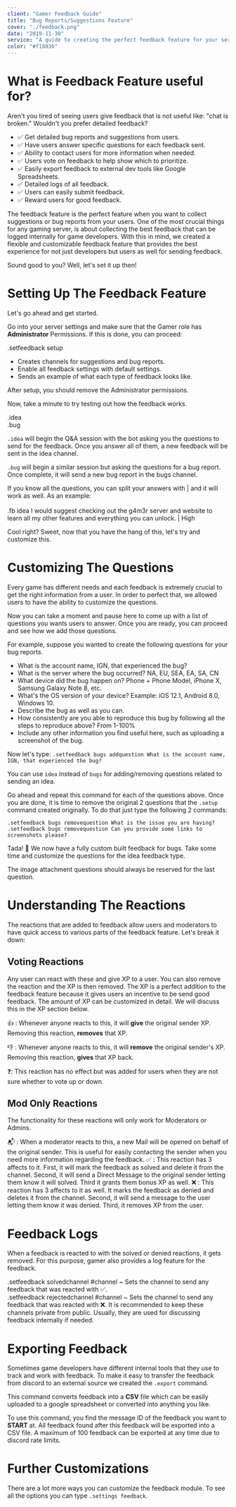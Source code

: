 ```yaml
---
client: "Gamer Feedback Guide"
title: "Bug Reports/Suggestions Feature"
cover: "./feedback.png"
date: "2019-11-30"
service: "A guide to creating the perfect feedback feature for your server."
color: "#f1803b"
---
```



# What is Feedback Feature useful for?

Aren't you tired of seeing users give feedback that is not useful like: "chat is broken." Wouldn't you prefer detailed feedback?

- ✅ Get detailed bug reports and suggestions from users.
- ✅ Have users answer specific questions for each feedback sent.
- ✅ Ability to contact users for more information when needed.
- ✅ Users vote on feedback to help show which to prioritize.
- ✅ Easily export feedback to external dev tools like Google Spreadsheets.
- ✅ Detailed logs of all feedback.
- ✅ Users can easily submit feedback.
- ✅ Reward users for good feedback.

The feedback feature is the perfect feature when you want to collect suggestions or bug reports from your users. One of the most crucial things for any gaming server, is about collecting the best feedback that can be logged internally for game developers. With this in mind, we created a flexible and customizable feedback feature that provides the best experience for not just developers but users as well for sending feedback.

Sound good to you? Well, let's set it up then!

# Setting Up The Feedback Feature

Let's go ahead and get started.

Go into your server settings and make sure that the Gamer role has **Administrator** Permissions. If this is done, you can proceed:

<Note type="command">.setfeedback setup</Note>

- Creates channels for suggestions and bug reports.
- Enable all feedback settings with default settings.
- Sends an example of what each type of feedback looks like.

<Note type="note">After setup, you should remove the Administrator permissions.</Note>

Now, take a minute to try testing out how the feedback works.

<Note type="command">
  .idea <br />
  .bug
</Note>

`.idea` will begin the Q&A session with the bot asking you the questions to send for the feedback. Once you answer all of them, a new feedback will be sent in the idea channel.

`.bug` will begin a similar session but asking the questions for a bug report. Once complete, it will send a new bug report in the bugs channel.

<Note type="advanced">
  If you know all the questions, you can split your answers with | and it will work as well. As an example:
  <br />
  <br />
  .fb idea I would suggest checking out the g4m3r server and website to learn all my other features and everything you can
  unlock. | High
</Note>

Cool right? Sweet, now that you have the hang of this, let's try and customize this.

# Customizing The Questions

Every game has different needs and each feedback is extremely crucial to get the right information from a user. In order to perfect that, we allowed users to have the ability to customize the questions.

Now you can take a moment and pause here to come up with a list of questions you wants users to answer. Once you are ready, you can proceed and see how we add those questions.

For example, suppose you wanted to create the following questions for your bug reports.

- What is the account name, IGN, that experienced the bug?
- What is the server where the bug occurred? NA, EU, SEA, EA, SA, CN
- What device did the bug happen on? Phone + Phone Model, iPhone X, Samsung Galaxy Note 8, etc.
- What's the OS version of your device? Example: iOS 12.1, Android 8.0, Windows 10.
- Describe the bug as well as you can.
- How consistently are you able to reproduce this bug by following all the steps to reproduce above? From 1-100%
- Include any other information you find useful here, such as uploading a screenshot of the bug.

Now let's type:
`.setfeedback bugs addquestion What is the account name, IGN, that experienced the bug?`

You can use `idea` instead of `bugs` for adding/removing questions related to sending an idea.

Go ahead and repeat this command for each of the questions above. Once you are done, it is time to remove the original 2 questions that the `.setup` command created originally. To do that just type the following 2 commands:

```shell
.setfeedback bugs removequestion What is the issue you are having?
.setfeedback bugs removequestion Can you provide some links to screenshots please?
```

Tada! :tada: We now have a fully custom built feedback for bugs. Take some time and customize the questions for the idea feedback type.

<Note type="note">The image attachment questions should always be reserved for the last question.</Note>

# Understanding The Reactions

The reactions that are added to feedback allow users and moderators to have quick access to various parts of the feedback feature. Let's break it down:

## Voting Reactions

Any user can react with these and give XP to a user. You can also remove the reaction and the XP is then removed. The XP is a perfect addition to the feedback feature because it gives users an incentive to be send good feedback. The amount of XP can be customized in detail. We will discuss this in the XP section below.

👍 : Whenever anyone reacts to this, it will **give** the original sender XP. Removing this reaction, **removes** that XP.

👎 : Whenever anyone reacts to this, it will **remove** the original sender's XP. Removing this reaction, **gives** that XP back.

❓: This reaction has no effect but was added for users when they are not sure whether to vote up or down.

## Mod Only Reactions

The functionality for these reactions will only work for Moderators or Admins.

📬 : When a moderator reacts to this, a new Mail will be opened on behalf of the original sender. This is useful for easily contacting the sender when you need more information regarding the feedback.
✅ : This reaction has 3 affects to it. First, it will mark the feedback as solved and delete it from the channel. Second, it will send a Direct Message to the original sender letting them know it will solved. Third it grants them bonus XP as well.
❌ : This reaction has 3 affects to it as well. It marks the feedback as denied and deletes it from the channel. Second, it will send a message to the user letting them know it was denied. Third, it removes XP from the user.

# Feedback Logs

When a feedback is reacted to with the solved or denied reactions, it gets removed. For this purpose, gamer also provides a log feature for the feedback.

<Note type="command">
  .setfeedback solvedchannel #channel ~ Sets the channel to send any feedback that was reacted with ✅. <br />
  .setfeedback rejectedchannel #channel ~ Sets the channel to send any feedback that was reacted with ❌.
</Note>
<Note type="note">
  It is recommended to keep these channels private from public. Usually, they are used for discussing feedback
  internally if needed.
</Note>

# Exporting Feedback

Sometimes game developers have different internal tools that they use to track and work with feedback. To make it easy to transfer the feedback from discord to an external source we created the `.export` command.

This command converts feedback into a **CSV** file which can be easily uploaded to a google spreadsheet or converted into anything you like.

To use this command, you find the message ID of the feedback you want to **START** at. All feedback found after this feedback will be exported into a CSV file. A maximum of 100 feedback can be exported at any time due to discord rate limits.

# Further Customizations

There are a lot more ways you can customize the feedback module. To see all the options you can type `.settings feedback`.
